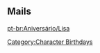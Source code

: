 ==Mails==
{{Mails by Category Table|Lisa Mails|noheader=1}}

[[pt-br:Aniversário/Lisa]]
[[Category:Character Birthdays]]